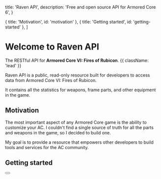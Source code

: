 
  title: 'Raven API',
  description: 'Free and open source API for Armored Core 6',
}

  { title: 'Motivation', id: 'motivation' },
  { title: 'Getting started', id: 'getting-started' },
]

<HeroPattern />

# Welcome to Raven API

The RESTful API for **Armored Core VI: Fires of Rubicon**. {{ className: 'lead' }}

Raven API is a public, read-only resource built for developers to access data from Armored Core VI: Fires of Rubicon.

It contains all the statistics for weapons, frame parts, and other equipment in the game.

## Motivation

The most important aspect of any Armored Core game is the ability to customize your AC. I couldn't find a single source of truth for all the parts and weapons in the game, so I decided to build one.

My goal is to provide a resource that empowers other developers to build tools and services for the AC community.

## Getting started

<div className="not-prose mb-16 mt-6 flex gap-3">
  <Button href="/quickstart" arrow="right" children="Quickstart" />
</div>

<Guides />

<Resources />
